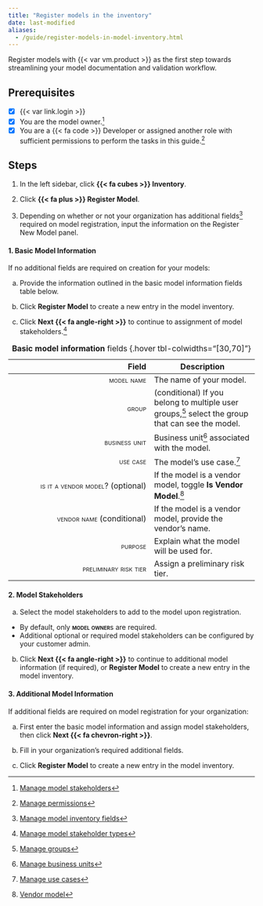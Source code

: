 ```yaml
---
title: "Register models in the inventory"
date: last-modified
aliases:
  - /guide/register-models-in-model-inventory.html
---
```


Register models with {{< var vm.product >}} as the first step towards streamlining your model documentation and validation workflow. 

::: {.attn}

## Prerequisites

- [x] {{< var link.login >}}
- [x] You are the model owner.[^1]
- [x] You are a [{{< fa code >}} Developer]{.bubble} or assigned another role with sufficient permissions to perform the tasks in this guide.[^2]

:::

## Steps

1. In the left sidebar, click **{{< fa cubes >}} Inventory**.

2. Click **{{< fa plus >}} Register Model**.

3. Depending on whether or not your organization has additional fields[^3] required on model registration, input the information on the Register New Model panel.

::: {.panel-tabset}

#### 1. Basic Model Information

If no additional fields are required on creation for your models:

a.  Provide the information outlined in the basic model information fields table below.

b. Click **Register Model** to create a new entry in the model inventory.

c. Click **Next {{< fa angle-right >}}** to continue to assignment of model stakeholders.[^4]

| Field | Description |
|---:|---|
| [model name]{.smallcaps} | The name of your model. |
| [group]{.smallcaps}  | (conditional) If you belong to multiple user groups,[^5] select the group that can see the model. |
| [business unit]{.smallcaps}  | Business unit[^6] associated with the model. |
| [use case]{.smallcaps}  | The model's use case.[^7] |
| [is it a vendor model]{.smallcaps}[?]{.smallercaps}  (optional) | If the model is a vendor model, toggle **Is Vendor Model**.[^8] |
| [vendor name]{.smallcaps}  (conditional) | If the model is a vendor model, provide the vendor's name. |
| [purpose]{.smallcaps}  | Explain what the model will be used for. |
| [preliminary risk tier]{.smallcaps}  | Assign a preliminary risk tier. |
: **Basic model information** fields {.hover tbl-colwidths="[30,70]"}

#### 2. Model Stakeholders

a. Select the model stakeholders to add to the model upon registration.

  - By default, only **[model owner]{.smallcaps}**s are required.
  - Additional optional or required model stakeholders can be configured by your customer admin.

b. Click **Next {{< fa angle-right >}}** to continue to additional model information (if required), or **Register Model** to create a new entry in the model inventory.

#### 3. Additional Model Information

If additional fields are required on model registration for your organization:

a. First enter the basic model information and assign model stakeholders, then click **Next {{< fa chevron-right >}}**.

b. Fill in your organization's required additional fields.

c. Click **Register Model** to create a new entry in the model inventory.

:::


<!-- FOOTNOTES -->

[^1]: [Manage model stakeholders](/guide/model-inventory/edit-model-inventory-fields.qmd#manage-model-stakeholders)

[^2]: [Manage permissions](/guide/configuration/manage-permissions.qmd)

[^3]: [Manage model inventory fields](manage-model-inventory-fields.qmd)

[^4]: [Manage model stakeholder types](/guide/configuration/manage-model-stakeholder-types.qmd)

[^5]: [Manage groups](/guide/configuration/manage-groups.qmd)

[^6]: [Manage business units](/guide/configuration/set-up-your-organization.qmd#manage-business-units)

[^7]: [Manage use cases](/guide/configuration/set-up-your-organization.qmd#manage-use-cases)

[^8]: [Vendor model](/about/glossary/glossary.qmd#vendor-model)
